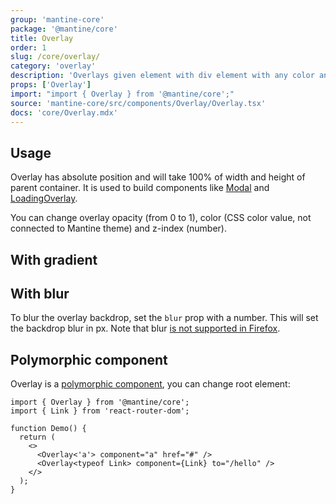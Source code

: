 ```yaml
---
group: 'mantine-core'
package: '@mantine/core'
title: Overlay
order: 1
slug: /core/overlay/
category: 'overlay'
description: 'Overlays given element with div element with any color and opacity'
props: ['Overlay']
import: "import { Overlay } from '@mantine/core';"
source: 'mantine-core/src/components/Overlay/Overlay.tsx'
docs: 'core/Overlay.mdx'
---
```



## Usage

Overlay has absolute position and will take 100% of width and height of parent container.
It is used to build components like [Modal](/core/modal/) and [LoadingOverlay](/core/loading-overlay/).

You can change overlay opacity (from 0 to 1), color (CSS color value, not connected to Mantine theme) and z-index (number).

<Demo data={OverlayDemos.usage} />

## With gradient

<Demo data={OverlayDemos.gradient} />

## With blur

To blur the overlay backdrop, set the `blur` prop with a number. This will set the backdrop blur in px.
Note that blur [is not supported in Firefox](https://caniuse.com/css-backdrop-filter).

<Demo data={OverlayDemos.blur} />

## Polymorphic component

Overlay is a [polymorphic component](/guides/polymorphic/), you can change root element:

```tsx
import { Overlay } from '@mantine/core';
import { Link } from 'react-router-dom';

function Demo() {
  return (
    <>
      <Overlay<'a'> component="a" href="#" />
      <Overlay<typeof Link> component={Link} to="/hello" />
    </>
  );
}
```
